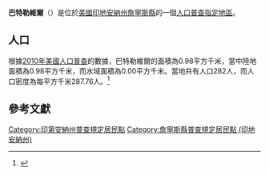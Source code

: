 {{noteTA
|G1=USState
|G2=地名
|G3=Unit
}}
{{Infobox settlement
|official_name            = 巴特勒維爾
|native_name = Butlerville
|settlement_type          = [[人口普查指定地區|人口普查指定地區]]
|image_skyline            = Butlerville, Indiana.jpg
|imagesize                = 250px
|image_map                = Jennings County Indiana Incorporated and Unincorporated areas Butlerville Highlighted 1809622.svg
|mapsize                  = 250px
|pushpin_map              = USA Indiana 
|pushpin_label            = 巴特勒維爾
|pushpin_label_position   = top
|pushpin_map_caption      = 巴特勒維爾在印地安納州的位置
|subdivision_type         = [[世界政區索引|國家]]
|subdivision_type1        = [[美国州份|州份]]
|subdivision_type2        = [[印地安納州行政区划|縣]]
|subdivision_name         = [[美国|美国]]
|subdivision_name1        = [[印地安納州|印地安納州]]
|subdivision_name2        = [[詹寧斯縣_(印地安納州)|詹寧斯縣]]
|elevation_ft             = 807
|elevation_m              = 246
|timezone                 = [[北美东部时区|北美东部时区]]
|area_total_km2           = 0.98
|area_land_km2            = 0.98
|area_water_km2           = 0.00
|area_total_sq_mi         = 
|area_land_sq_mi          = 
|area_water_sq_mi         = 
|population_as_of         = [[2010年美國人口普查|2010]]
|population_footnotes     = 
|population_total         = 282
|population_density_km2   = auto
|population_density_sq_mi = auto
|utc_offset               = -5
|coordinates              = {{coord|39|20|04|N|85|30|46|W|display=inline,title}}
| coor_pinpoint           = 
| coordinates_footnotes   = 
|timezone_DST             = EDT
|utc_offset_DST           = -4
|postal_code_type         = [[美國郵區編號|郵區編號]]
|postal_code              = 47223
|area_code                = {{link-en|电话区号812|Area code 812|812}}
|blank_name = [[地名信息系统|GNIS ID]]
|blank_info = 431906<ref name="GNIS">{{cite gnis|431906|Butlerville}}</ref>
}}
'''巴特勒維爾'''（{{lang-en|Butlerville}}）是位於[[美國|美國]][[印地安納州|印地安納州]][[詹寧斯縣_(印地安納州)|詹寧斯縣]]的一個[[人口普查指定地區|人口普查指定地區]]。

== 人口 ==
根據[[2010年美國人口普查|2010年美國人口普查]]的數據，巴特勒維爾的面積為0.98平方千米，當中陸地面積為0.98平方千米，而水域面積為0.00平方千米。當地共有人口282人，而人口密度為每平方千米287.76人。<ref name="GR8">{{cite web|url=http://factfinder2.census.gov|publisher=[[美国人口调查局|美国人口调查局]]|accessdate=2011-05-14|title=American FactFinder|archive-date=2013-09-11|archive-url=https://web.archive.org/web/20130911234518/http://factfinder2.census.gov/|dead-url=no}}</ref>

== 參考文獻 ==
{{reflist}}

{{詹寧斯縣 (印地安納州)}}

{{DEFAULTSORT:Butlerville, Indiana}}
[[Category:印第安納州普查規定居民點|Category:印第安納州普查規定居民點]]
[[Category:詹寧斯縣普查規定居民點_(印地安納州)|Category:詹寧斯縣普查規定居民點 (印地安納州)]]

{{Indiana-geo-stub}}